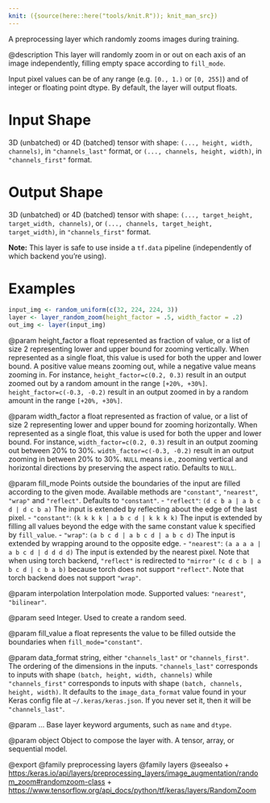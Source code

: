 ```yaml
---
knit: ({source(here::here("tools/knit.R")); knit_man_src})
---
```

A preprocessing layer which randomly zooms images during training.

@description
This layer will randomly zoom in or out on each axis of an image
independently, filling empty space according to `fill_mode`.

Input pixel values can be of any range (e.g. `[0., 1.)` or `[0, 255]`) and
of integer or floating point dtype.
By default, the layer will output floats.

# Input Shape
3D (unbatched) or 4D (batched) tensor with shape:
`(..., height, width, channels)`, in `"channels_last"` format,
or `(..., channels, height, width)`, in `"channels_first"` format.

# Output Shape
3D (unbatched) or 4D (batched) tensor with shape:
    `(..., target_height, target_width, channels)`,
    or `(..., channels, target_height, target_width)`,
    in `"channels_first"` format.

**Note:** This layer is safe to use inside a `tf.data` pipeline
(independently of which backend you're using).

# Examples
```r
input_img <- random_uniform(c(32, 224, 224, 3))
layer <- layer_random_zoom(height_factor = .5, width_factor = .2)
out_img <- layer(input_img)
```

@param height_factor
a float represented as fraction of value, or a list of
size 2 representing lower and upper bound for zooming vertically.
When represented as a single float, this value is used for both the
upper and lower bound. A positive value means zooming out, while a
negative value means zooming in. For instance,
`height_factor=c(0.2, 0.3)` result in an output zoomed out by a
random amount in the range `[+20%, +30%]`.
`height_factor=c(-0.3, -0.2)` result in an output zoomed in by a
random amount in the range `[+20%, +30%]`.

@param width_factor
a float represented as fraction of value, or a list of
size 2 representing lower and upper bound for zooming horizontally.
When represented as a single float, this value is used for both the
upper and lower bound. For instance, `width_factor=c(0.2, 0.3)`
result in an output zooming out between 20% to 30%.
`width_factor=c(-0.3, -0.2)` result in an output zooming in between
20% to 30%. `NULL` means i.e., zooming vertical and horizontal
directions by preserving the aspect ratio. Defaults to `NULL`.

@param fill_mode
Points outside the boundaries of the input are filled
according to the given mode. Available methods are `"constant"`,
`"nearest"`, `"wrap"` and `"reflect"`. Defaults to `"constant"`.
- `"reflect"`: `(d c b a | a b c d | d c b a)`
    The input is extended by reflecting about the edge of the last
    pixel.
- `"constant"`: `(k k k k | a b c d | k k k k)`
    The input is extended by filling all values beyond
    the edge with the same constant value k specified by
    `fill_value`.
- `"wrap"`: `(a b c d | a b c d | a b c d)`
    The input is extended by wrapping around to the opposite edge.
- `"nearest"`: `(a a a a | a b c d | d d d d)`
    The input is extended by the nearest pixel.
Note that when using torch backend, `"reflect"` is redirected to
`"mirror"` `(c d c b | a b c d | c b a b)` because torch does not
support `"reflect"`.
Note that torch backend does not support `"wrap"`.

@param interpolation
Interpolation mode. Supported values: `"nearest"`,
`"bilinear"`.

@param seed
Integer. Used to create a random seed.

@param fill_value
a float represents the value to be filled outside
the boundaries when `fill_mode="constant"`.

@param data_format
string, either `"channels_last"` or `"channels_first"`.
The ordering of the dimensions in the inputs. `"channels_last"`
corresponds to inputs with shape `(batch, height, width, channels)`
while `"channels_first"` corresponds to inputs with shape
`(batch, channels, height, width)`. It defaults to the
`image_data_format` value found in your Keras config file at
`~/.keras/keras.json`. If you never set it, then it will be
`"channels_last"`.

@param ...
Base layer keyword arguments, such as `name` and `dtype`.

@param object
Object to compose the layer with. A tensor, array, or sequential model.

@export
@family preprocessing layers
@family layers
@seealso
+ <https:/keras.io/api/layers/preprocessing_layers/image_augmentation/random_zoom#randomzoom-class>
+ <https://www.tensorflow.org/api_docs/python/tf/keras/layers/RandomZoom>

